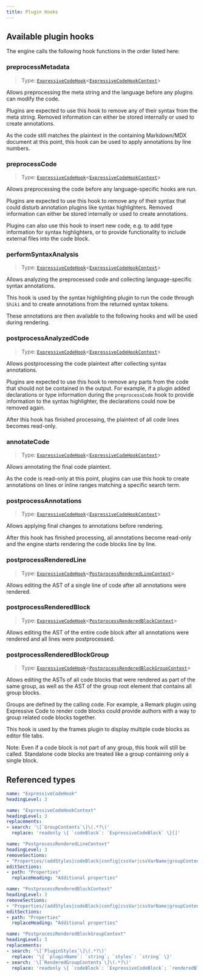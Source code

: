 ```yaml
---
title: Plugin Hooks
---
```


## Available plugin hooks

The engine calls the following hook functions in the order listed here:

<TypeProperties>

### preprocessMetadata

> Type: [`ExpressiveCodeHook`](/api/expressive-code/core/type-aliases/expressivecodehook/)\<[`ExpressiveCodeHookContext`](/api/expressive-code/core/interfaces/expressivecodehookcontext/)\>

Allows preprocessing the meta string and the language before any plugins can modify the code.

Plugins are expected to use this hook to remove any of their syntax from the meta string. Removed information can either be stored internally or used to create annotations.

As the code still matches the plaintext in the containing Markdown/MDX document at this point, this hook can be used to apply annotations by line numbers.

### preprocessCode

> Type: [`ExpressiveCodeHook`](/api/expressive-code/core/type-aliases/expressivecodehook/)\<[`ExpressiveCodeHookContext`](/api/expressive-code/core/interfaces/expressivecodehookcontext/)\>

Allows preprocessing the code before any language-specific hooks are run.

Plugins are expected to use this hook to remove any of their syntax that could disturb annotation plugins like syntax highlighters. Removed information can either be stored internally or used to create annotations.

Plugins can also use this hook to insert new code, e.g. to add type information for syntax highlighters, or to provide functionality to include external files into the code block.

### performSyntaxAnalysis

> Type: [`ExpressiveCodeHook`](/api/expressive-code/core/type-aliases/expressivecodehook/)\<[`ExpressiveCodeHookContext`](/api/expressive-code/core/interfaces/expressivecodehookcontext/)\>

Allows analyzing the preprocessed code and collecting language-specific syntax annotations.

This hook is used by the syntax highlighting plugin to run the code through `Shiki` and to create annotations from the returned syntax tokens.

These annotations are then available to the following hooks and will be used during rendering.

### postprocessAnalyzedCode

> Type: [`ExpressiveCodeHook`](/api/expressive-code/core/type-aliases/expressivecodehook/)\<[`ExpressiveCodeHookContext`](/api/expressive-code/core/interfaces/expressivecodehookcontext/)\>

Allows postprocessing the code plaintext after collecting syntax annotations.

Plugins are expected to use this hook to remove any parts from the code that should not be contained in the output. For example, if a plugin added declarations or type information during the `preprocessCode` hook to provide information to the syntax highlighter, the declarations could now be removed again.

After this hook has finished processing, the plaintext of all code lines becomes read-only.

### annotateCode

> Type: [`ExpressiveCodeHook`](/api/expressive-code/core/type-aliases/expressivecodehook/)\<[`ExpressiveCodeHookContext`](/api/expressive-code/core/interfaces/expressivecodehookcontext/)\>

Allows annotating the final code plaintext.

As the code is read-only at this point, plugins can use this hook to create annotations on lines or inline ranges matching a specific search term.

### postprocessAnnotations

> Type: [`ExpressiveCodeHook`](/api/expressive-code/core/type-aliases/expressivecodehook/)\<[`ExpressiveCodeHookContext`](/api/expressive-code/core/interfaces/expressivecodehookcontext/)\>

Allows applying final changes to annotations before rendering.

After this hook has finished processing, all annotations become read-only and the engine starts rendering the code blocks line by line.

### postprocessRenderedLine

> Type: [`ExpressiveCodeHook`](/api/expressive-code/core/type-aliases/expressivecodehook/)\<[`PostprocessRenderedLineContext`](/api/expressive-code/core/interfaces/postprocessrenderedlinecontext/)\>

Allows editing the AST of a single line of code after all annotations were rendered.

### postprocessRenderedBlock

> Type: [`ExpressiveCodeHook`](/api/expressive-code/core/type-aliases/expressivecodehook/)\<[`PostprocessRenderedBlockContext`](/api/expressive-code/core/interfaces/postprocessrenderedblockcontext/)\>

Allows editing the AST of the entire code block after all annotations were rendered and all lines were postprocessed.

### postprocessRenderedBlockGroup

> Type: [`ExpressiveCodeHook`](/api/expressive-code/core/type-aliases/expressivecodehook/)\<[`PostprocessRenderedBlockGroupContext`](/api/expressive-code/core/interfaces/postprocessrenderedblockgroupcontext/)\>

Allows editing the ASTs of all code blocks that were rendered as part of the same group, as well as the AST of the group root element that contains all group blocks.

Groups are defined by the calling code. For example, a Remark plugin using Expressive Code to render code blocks could provide authors with a way to group related code blocks together.

This hook is used by the frames plugin to display multiple code blocks as editor file tabs.

Note: Even if a code block is not part of any group, this hook will still be called. Standalone code blocks are treated like a group containing only a single block.

</TypeProperties>

## Referenced types

````yml include
name: "ExpressiveCodeHook"
headingLevel: 3
````

````yml include
name: "ExpressiveCodeHookContext"
headingLevel: 3
replacements:
- search: '\[`GroupContents`\]\(.*?\)'
  replace: 'readonly \{ `codeBlock`: `ExpressiveCodeBlock` \}[]'
````

````yml include
name: "PostprocessRenderedLineContext"
headingLevel: 3
removeSections:
- "Properties/(addStyles|codeBlock|config|cssVar|cssVarName|groupContents|locale|styleVariants)"
editSections:
- path: "Properties"
  replaceHeading: "Additional properties"
````

````yml include
name: "PostprocessRenderedBlockContext"
headingLevel: 3
removeSections:
- "Properties/(addStyles|codeBlock|config|cssVar|cssVarName|groupContents|locale|styleVariants)"
editSections:
- path: "Properties"
  replaceHeading: "Additional properties"
````

````yml include
name: "PostprocessRenderedBlockGroupContext"
headingLevel: 3
replacements:
- search: '\[`PluginStyles`\]\(.*?\)'
  replace: '\{ `pluginName`: `string`; `styles`: `string` \}'
- search: '\[`RenderedGroupContents`\]\(.*?\)'
  replace: 'readonly \{ `codeBlock`: `ExpressiveCodeBlock`; `renderedBlockAst`: `Element` \}[]'
````
